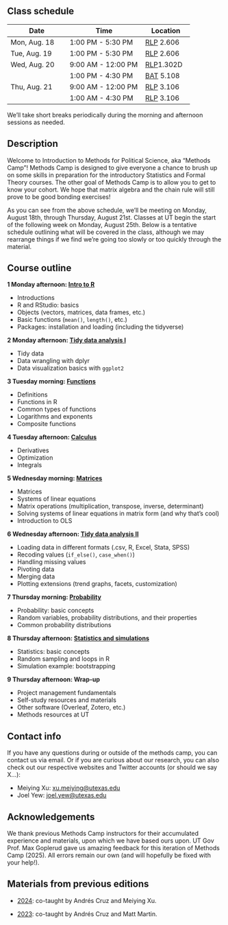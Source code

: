 ## Class schedule {.unnumbered}

| Date          | Time              | Location   |
|---------------|-------------------|------------|
| Mon, Aug. 18  | 1:00 PM - 5:30 PM | [RLP](https://utdirect.utexas.edu/apps/campus/buildings/information/nlogon/maps/utm/rlp/) 2.606  |
| Tue, Aug. 19  | 1:00 PM - 5:30 PM | [RLP](https://utdirect.utexas.edu/apps/campus/buildings/information/nlogon/maps/utm/rlp/) 2.606 |
| Wed, Aug. 20  | 9:00 AM - 12:00 PM | [RLP](https://utdirect.utexas.edu/apps/campus/buildings/information/nlogon/maps/utm/rlp/)1.302D|
|               | 1:00 PM - 4:30 PM  | [BAT](https://utdirect.utexas.edu/apps/campus/buildings/nlogon/maps/UTM/BAT/) 5.108 |
| Thu, Aug. 21  | 9:00 AM - 12:00 PM | [RLP](https://utdirect.utexas.edu/apps/campus/buildings/nlogon/maps/utm/rlp/) 3.106 |
|               | 1:00 AM - 4:30 PM | [RLP](https://utdirect.utexas.edu/apps/campus/buildings/nlogon/maps/utm/rlp/) 3.106 |

We'll  take short breaks periodically during the morning and afternoon sessions as needed.

## Description {.unnumbered}

Welcome to Introduction to Methods for Political Science, aka "Methods Camp"! Methods Camp is designed to give everyone a chance to brush up on some skills in preparation for the introductory Statistics and Formal Theory courses. The other goal of Methods Camp is to allow you to get to know your cohort. We hope that matrix algebra and the chain rule will still prove to be good bonding exercises!

As you can see from the above schedule, we'll be meeting on Monday, August 18th, through Thursday, August 21st. Classes at UT begin the start of the following week on Monday, August 25th. Below is a tentative schedule outlining what will be covered in the class, although we may rearrange things if we find we're going too slowly or too quickly through the material.

## Course outline {.unnumbered}

**1 Monday afternoon: [Intro to R](01_r_intro.html)**

-   Introductions
-   R and RStudio: basics
-   Objects (vectors, matrices, data frames, etc.)
-   Basic functions (`mean()`, `length()`, etc.)
-   Packages: installation and loading (including the tidyverse)

**2 Monday afternoon: [Tidy data analysis I](02_tidy_data1.html)**

-   Tidy data
-   Data wrangling with dplyr
-   Data visualization basics with `ggplot2`

**3 Tuesday morning: [Functions](03_functions.html)**

-   Definitions
-   Functions in R
-   Common types of functions
-   Logarithms and exponents
-   Composite functions

**4 Tuesday afternoon: [Calculus](04_calculus.html)**

-   Derivatives
-   Optimization
-   Integrals

**5 Wednesday morning: [Matrices](05_matrices.html)**

-   Matrices
-   Systems of linear equations
-   Matrix operations (multiplication, transpose, inverse, determinant)
-   Solving systems of linear equations in matrix form (and why that's cool)
-   Introduction to OLS

**6 Wednesday afternoon: [Tidy data analysis II](06_tidy_data2.html)**

-   Loading data in different formats (.csv, R, Excel, Stata, SPSS)
-   Recoding values (`if_else()`, `case_when()`)
-   Handling missing values
-   Pivoting data
-   Merging data
-   Plotting extensions (trend graphs, facets, customization)

**7 Thursday morning: [Probability](07_probability.html)**

-   Probability: basic concepts
-   Random variables, probability distributions, and their properties
-   Common probability distributions

**8 Thursday afternoon: [Statistics and simulations](08_stats_sims.html)**

-   Statistics: basic concepts
-   Random sampling and loops in R
-   Simulation example: bootstrapping

**9 Thursday afternoon: Wrap-up**

-   Project management fundamentals
-   Self-study resources and materials
-   Other software (Overleaf, Zotero, etc.)
-   Methods resources at UT

## Contact info {.unnumbered}

If you have any questions during or outside of the methods camp, you can contact us via email. Or if you are curious about our research, you can also check out our respective websites and Twitter accounts (or should we say X...):

-   Meiying Xu: [xu.meiying\@utexas.edu](mailto:xu.meiying@utexas.edu) 
-   Joel Yew: [joel.yew@utexas.edu](mailto:joel.yew@utexas.edu) 

## Acknowledgements {.unnumbered}

We thank previous Methods Camp instructors for their accumulated experience and materials, upon which we have based ours upon. UT Gov Prof. Max Goplerud gave us amazing feedback for this iteration of Methods Camp (2025). All errors remain our own (and will hopefully be fixed with your help!).

## Materials from previous editions {.unnumbered}

- [2024](/previous-editions/2024): co-taught by Andrés Cruz and Meiying Xu.

- [2023](/previous-editions/2023): co-taught by Andrés Cruz and Matt Martin.
